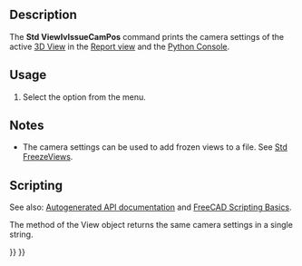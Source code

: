 <languages/>
<translate>

<!--T:12-->
{{Docnav
|[[Std_ViewIvStereoOff|ViewIvStereoOff]]
|[[Std_ViewZoomIn|ViewZoomIn]]
|[[Std_View_Menu|Std View Menu]]
|IconL=Std_ViewIvStereoOff.svg
|IconR=Std_ViewZoomIn.svg
|IconC=Freecad.svg
}}

<!--T:8-->
{{GuiCommand
|Name=Std ViewIvIssueCamPos
|MenuLocation=View → Stereo → Issue camera position
|Workbenches=All
|SeeAlso=[[Std_FreezeViews|Std FreezeViews]]
}}

==Description== <!--T:2-->

<!--T:3-->
The '''Std ViewIvIssueCamPos''' command prints the camera settings of the active [[3D_View|3D View]] in the [[Report_view|Report view]] and the [[Python_Console|Python Console]].

</translate>
{{Code|code=   OrthographicCamera {   viewportMapping ADJUST_CAMERA   position 57.73505 -57.73502 57.735027   orientation 0.74290609 0.30772209 0.59447283  1.2171158   nearDistance 81.588844   farDistance 109.60551   aspectRatio 1   focalDistance 100   height 100  } 
}}
<translate>
<!--T:13-->
{{Caption|Example output: camera settings after changing to [[Std_ViewIsometric|isometric view]] in a new document}}

==Usage== <!--T:9-->

<!--T:10-->
# Select the {{MenuCommand|View → Stereo → [[Image:Std_ViewIvIssueCamPos.svg|16px]] Issue camera position}} option from the menu.

==Notes== <!--T:14-->

<!--T:15-->
* The camera settings can be used to add frozen views to a {{FileName|*.cam}} file. See [[Std_FreezeViews|Std FreezeViews]].

==Scripting== <!--T:16-->

<!--T:17-->
See also: [https://freecad.github.io/SourceDoc/ Autogenerated API documentation] and [[FreeCAD_Scripting_Basics|FreeCAD Scripting Basics]].

<!--T:18-->
The {{incode|getCamera}} method of the View object returns the same camera settings in a single string.

</translate>
{{Code|code=
import FreeCADGui

view = FreeCADGui.ActiveDocument.ActiveView
view.getCamera()
}}
<translate>


<!--T:19-->
{{Docnav
|[[Std_ViewIvStereoOff|ViewIvStereoOff]]
|[[Std_ViewZoomIn|ViewZoomIn]]
|[[Std_View_Menu|Std View Menu]]
|IconL=Std_ViewIvStereoOff.svg
|IconR=Std_ViewZoomIn.svg
|IconC=Freecad.svg
}}

</translate>
{{Std_Base_navi{{#translation:}}}}
{{Userdocnavi{{#translation:}}}}